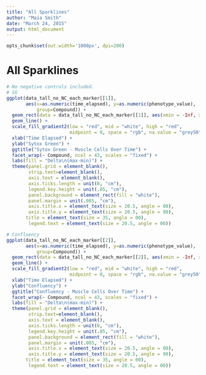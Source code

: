 ```yaml
---
title: "All Sparklines"
author: "Maia Smith"
date: "March 24, 2015"
output: html_document
---
```


```r
opts_chunk$set(out.width='1000px', dpi=200)
```

All Sparklines
================

```r
# No negative controls included.
# SG
ggplot(data_tall_no_NC_each_marker[[1]], 
       aes(x=as.numeric(time_elapsed), y=as.numeric(phenotype_value), 
           group=Compound)) +
  geom_rect(data = data_tall_no_NC_each_marker[[1]], aes(xmin = -Inf, xmax = Inf, ymin = -Inf, ymax = Inf, fill = delta_min_max), alpha = 0.4) +
  geom_line() +
  scale_fill_gradient2(low = "red", mid = "white", high = "red",
                       midpoint = 0, space = "rgb", na.value = "grey50", guide = "colourbar") + 
  xlab("Time Elapsed") +
  ylab("Sytox Green") +
  ggtitle("Sytox Green - Muscle Cells Over Time") +
  facet_wrap(~ Compound, ncol = 43, scales = "fixed") +
  labs(fill = "Delta\n(max-min)") +
  theme(panel.grid = element_blank(),
        strip.text=element_blank(),
        axis.text = element_blank(),
        axis.ticks.length = unit(0, "cm"),
        legend.key.height = unit(.85, "cm"),
        panel.background = element_rect(fill = "white"),
        panel.margin = unit(.085, "cm"),
        axis.title.x = element_text(size = 20.5, angle = 00),
        axis.title.y = element_text(size = 20.5, angle = 90),
       title = element_text(size = 35, angle = 00),
        legend.text = element_text(size = 20.5, angle = 00))

# Confluency
ggplot(data_tall_no_NC_each_marker[[2]], 
       aes(x=as.numeric(time_elapsed), y=as.numeric(phenotype_value), 
           group=Compound)) +
  geom_rect(data = data_tall_no_NC_each_marker[[2]], aes(xmin = -Inf, xmax = Inf, ymin = -Inf, ymax = Inf, fill = delta_min_max), alpha = 0.4) +
  geom_line() +
  scale_fill_gradient2(low = "red", mid = "white", high = "red",
                       midpoint = 0, space = "rgb", na.value = "grey50", guide = "colourbar") + 
  xlab("Time Elapsed") +
  ylab("Confluency") +
  ggtitle("Confluency - Muscle Cells Over Time") +
  facet_wrap(~ Compound, ncol = 43, scales = "fixed") +
  labs(fill = "Delta\n(max-min)") +
  theme(panel.grid = element_blank(),
        strip.text=element_blank(),
        axis.text = element_blank(),
        axis.ticks.length = unit(0, "cm"),
        legend.key.height = unit(.85, "cm"),
        panel.background = element_rect(fill = "white"),
        panel.margin = unit(.085, "cm"),
        axis.title.x = element_text(size = 20.5, angle = 00),
        axis.title.y = element_text(size = 20.5, angle = 90),
       title = element_text(size = 35, angle = 00),
        legend.text = element_text(size = 20.5, angle = 00))
```